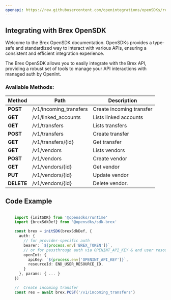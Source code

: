 ```yaml
---
openapi: https://raw.githubusercontent.com/openintegrations/openSDKs/refs/heads/main/sdks/sdk-brex/brex_payments.oas.json
---
```


## Integrating with Brex OpenSDK 

Welcome to the Brex OpenSDK documentation. OpenSDKs provides a type-safe and standardized way to interact with various APIs, ensuring a consistent and efficient integration experience.

The Brex OpenSDK allows you to easily integrate with the Brex API, providing a robust set of tools to manage your API interactions with managed auth by OpenInt. 

### Available Methods:

| Method | Path | Description |
|--------|------|-------------|
| **POST** | /v1/incoming_transfers |  Create incoming transfer 
| **GET** | /v1/linked_accounts |  Lists linked accounts 
| **GET** | /v1/transfers |  Lists transfers  
| **POST** | /v1/transfers |  Create transfer 
| **GET** | /v1/transfers/{id} |  Get transfer 
| **GET** | /v1/vendors |  Lists vendors  
| **POST** | /v1/vendors |  Create vendor 
| **GET** | /v1/vendors/{id} |  Get vendor 
| **PUT** | /v1/vendors/{id} | Update vendor
| **DELETE** | /v1/vendors/{id} |  Delete vendor. 


## Code Example

```typescript

    import {initSDK} from '@opensdks/runtime'
    import {brexSdkDef} from '@opensdks/sdk-brex'

    const brex = initSDK(brexSdkDef, {
      auth: {
        // for provider-specific auth
        bearer: `${process.env['BREX_TOKEN']}`,
        // or for passthrough auth via OPENINT_API_KEY & end user resourceId
        openInt: {
          apiKey: `${process.env['OPENINT_API_KEY']}`,
          resourceId: END_USER_RESOURCE_ID,
        }
      }, params: { ... }
    })

    //  Create incoming transfer 
    const res = await brex.POST('/v1/incoming_transfers')
```
